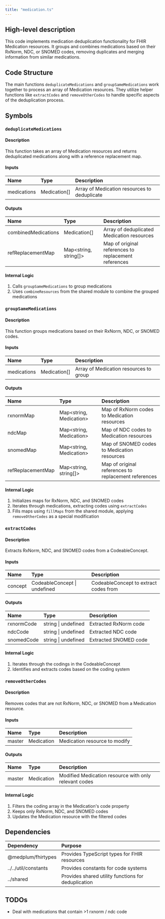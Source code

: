 ```yaml
---
title: "medication.ts"
---
```


## High-level description
This code implements medication deduplication functionality for FHIR Medication resources. It groups and combines medications based on their RxNorm, NDC, or SNOMED codes, removing duplicates and merging information from similar medications.

## Code Structure
The main functions `deduplicateMedications` and `groupSameMedications` work together to process an array of Medication resources. They utilize helper functions like `extractCodes` and `removeOtherCodes` to handle specific aspects of the deduplication process.

## Symbols

### `deduplicateMedications`
#### Description
This function takes an array of Medication resources and returns deduplicated medications along with a reference replacement map.

#### Inputs
| Name | Type | Description |
|:-----|:-----|:------------|
| medications | Medication[] | Array of Medication resources to deduplicate |

#### Outputs
| Name | Type | Description |
|:-----|:-----|:------------|
| combinedMedications | Medication[] | Array of deduplicated Medication resources |
| refReplacementMap | Map&lt;string, string[]&gt; | Map of original references to replacement references |

#### Internal Logic
1. Calls `groupSameMedications` to group medications
2. Uses `combineResources` from the shared module to combine the grouped medications

### `groupSameMedications`
#### Description
This function groups medications based on their RxNorm, NDC, or SNOMED codes.

#### Inputs
| Name | Type | Description |
|:-----|:-----|:------------|
| medications | Medication[] | Array of Medication resources to group |

#### Outputs
| Name | Type | Description |
|:-----|:-----|:------------|
| rxnormMap | Map&lt;string, Medication&gt; | Map of RxNorm codes to Medication resources |
| ndcMap | Map&lt;string, Medication&gt; | Map of NDC codes to Medication resources |
| snomedMap | Map&lt;string, Medication&gt; | Map of SNOMED codes to Medication resources |
| refReplacementMap | Map&lt;string, string[]&gt; | Map of original references to replacement references |

#### Internal Logic
1. Initializes maps for RxNorm, NDC, and SNOMED codes
2. Iterates through medications, extracting codes using `extractCodes`
3. Fills maps using `fillMaps` from the shared module, applying `removeOtherCodes` as a special modification

### `extractCodes`
#### Description
Extracts RxNorm, NDC, and SNOMED codes from a CodeableConcept.

#### Inputs
| Name | Type | Description |
|:-----|:-----|:------------|
| concept | CodeableConcept \| undefined | CodeableConcept to extract codes from |

#### Outputs
| Name | Type | Description |
|:-----|:-----|:------------|
| rxnormCode | string \| undefined | Extracted RxNorm code |
| ndcCode | string \| undefined | Extracted NDC code |
| snomedCode | string \| undefined | Extracted SNOMED code |

#### Internal Logic
1. Iterates through the codings in the CodeableConcept
2. Identifies and extracts codes based on the coding system

### `removeOtherCodes`
#### Description
Removes codes that are not RxNorm, NDC, or SNOMED from a Medication resource.

#### Inputs
| Name | Type | Description |
|:-----|:-----|:------------|
| master | Medication | Medication resource to modify |

#### Outputs
| Name | Type | Description |
|:-----|:-----|:------------|
| master | Medication | Modified Medication resource with only relevant codes |

#### Internal Logic
1. Filters the coding array in the Medication's code property
2. Keeps only RxNorm, NDC, and SNOMED codes
3. Updates the Medication resource with the filtered codes

## Dependencies
| Dependency | Purpose |
|:-----------|:--------|
| @medplum/fhirtypes | Provides TypeScript types for FHIR resources |
| ../../util/constants | Provides constants for code systems |
| ../shared | Provides shared utility functions for deduplication |

## TODOs
- Deal with medications that contain &gt;1 rxnorm / ndc code